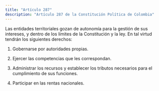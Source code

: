 ```yaml
---
title: "Artículo 287"
description: "Artículo 287 de la Constitución Política de Colombia"
---
```


Las entidades territoriales gozan de autonomía para la gestión de sus intereses, y dentro de los límites de la Constitución y la ley. En tal virtud tendrán los siguientes derechos:

1. Gobernarse por autoridades propias.

2. Ejercer las competencias que les correspondan.

3. Administrar los recursos y establecer los tributos necesarios para el cumplimiento de sus funciones.

4. Participar en las rentas nacionales.
